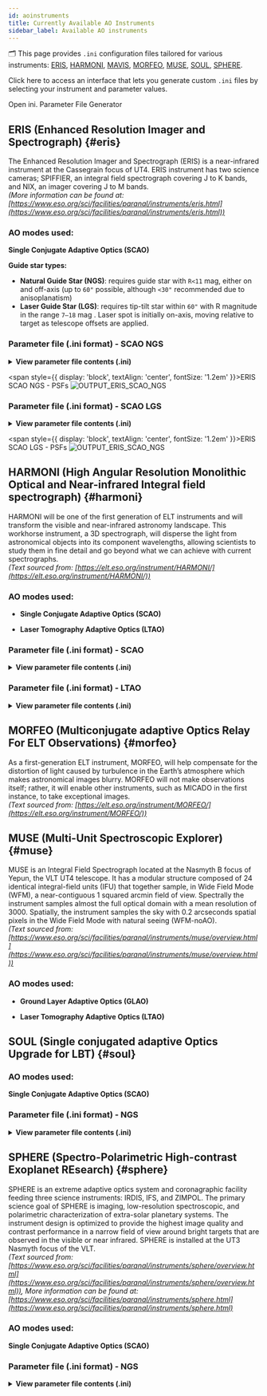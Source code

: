 ```yaml
---
id: aoinstruments
title: Currently Available AO Instruments
sidebar_label: Available AO instruments 
---
```


<!-- import IniGenerator from '@site/src/components/IniGenerator'; -->

🗂️ This page provides `.ini` configuration files tailored for various instruments: [ERIS](#eris), [HARMONI](#harmoni), [MAVIS](#mavis), [MORFEO](#morfeo), [MUSE](#muse), [SOUL](#soul), [SPHERE](#sphere).

Click here to access an interface that lets you generate custom `.ini` files by selecting your instrument and parameter values.


<div
  style={{ display: 'flex', justifyContent: 'center', alignItems:'center' }}
  >
  <Link to="/docs/orion/interactivetools" style={{
    display: 'inline-block',
    marginTop: '0.5rem',
    padding: '1.0rem 2.0rem',
    height: '3.5rem',
    verticalAlign: 'middle',
    backgroundColor: '#3578e5',
    color: '#fff',
    borderRadius: '0.5rem',
    textDecoration: 'none',
    fontWeight: 'bold',
    fontSize: '1.3rem',
    textAlign: 'center',
    lineHeight: 'normal',
  }}>
  Open ini. Parameter File Generator
  </Link>
</div>
<!-- <IniGenerator /> -->

## ERIS (Enhanced Resolution Imager and Spectrograph) {#eris}

The Enhanced Resolution Imager and Spectrograph (ERIS) is a near-infrared instrument at the Cassegrain focus of UT4. ERIS instrument has two science cameras; SPIFFIER, an integral field spectrograph covering J to K bands, and NIX, an imager covering J to M bands. <br />
_(More information can be found at: [https://www.eso.org/sci/facilities/paranal/instruments/eris.html](https://www.eso.org/sci/facilities/paranal/instruments/eris.html))_ <br />

### AO modes used:
**Single Conjugate Adaptive Optics (SCAO)** 

**Guide star types:**
- **Natural Guide Star (NGS)**: requires guide star with `R<11` mag, either on and off-axis (up to `60"` possible, although `<30"` recommended due to anisoplanatism)
- **Laser Guide Star (LGS)**: requires tip-tilt star within <code>60"</code> with R magnitude in the range `7–18` mag . Laser spot is initially on-axis, moving relative to target as telescope offsets are applied.

### Parameter file (.ini format) - SCAO NGS

<details>
  <summary><strong>View parameter file contents (.ini)</strong></summary>

<pre><code>
```python
[telescope]
TelescopeDiameter = 8.
ZenithAngle = 30.0
ObscurationRatio = 0.16
Resolution = 128
TechnicalFoV = 120

[atmosphere]
Wavelength = 500e-9
Seeing = 0.8
L0 = 22.0
Cn2Weights = [0.59, 0.02, 0.04, 0.06, 0.01, 0.05, 0.09, 0.04, 0.05, 0.05]
Cn2Heights = [30, 140, 281, 562, 1125, 2250, 4500, 7750, 11000, 14000]
WindSpeed = [6.6, 5.9, 5.1, 4.5, 5.1, 8.3, 16.3, 10.2, 14.3, 17.5]
WindDirection = [0., 0., 0., 0., 90., -90., -90., 90., 0., 0.]
r0_Value = 0
testWindspeed = 0

[sources_science]
Wavelength = [1.650e-06]
Zenith = [0.0]
Azimuth = [0.0]

[sources_HO]
Wavelength = [750e-9]
Zenith = [0.0]
Azimuth = [0.0]
Height = 0

[sensor_science]
PixelScale = 14
FieldOfView = 256

[sensor_HO]
WfsType = 'Shack-Hartmann'
Modulation = None
PixelScale = 832
FieldOfView = 6
Binning = 1
NumberPhotons = [100.0]
SigmaRON = 0.2
ExcessNoiseFactor = 2.0
Algorithm = 'wcog'
NumberLenslets = [40]
NoiseVariance = [None]

[DM]
NumberActuators = [40]
DmPitchs = [0.2]
DmHeights = [0.0]
AoArea = 'circle'

[RTC]
LoopGain_HO = 0.3
SensorFrameRate_HO = 1000.0
LoopDelaySteps_HO = 3
```
  </code></pre>
</details> 

<span style={{ display: 'block', textAlign: 'center', fontSize: '1.2em' }}>ERIS SCAO NGS - PSFs</span>
![OUTPUT_ERIS_SCAO_NGS](/img/output_eris_scao_ngs.png)

### Parameter file (.ini format) - SCAO LGS

<details>
  <summary><strong>View parameter file contents (.ini)</strong></summary>

<pre><code>
```python
[telescope]
TelescopeDiameter = 8.
ZenithAngle = 30.0
ObscurationRatio = 0.16
Resolution = 128
TechnicalFoV = 60

[atmosphere]
Wavelength = 500e-9
Seeing = 0.8
L0 = 22.0
Cn2Weights = [0.59, 0.02, 0.04, 0.06, 0.01, 0.05, 0.09, 0.04, 0.05, 0.05]
Cn2Heights = [30, 140, 281, 562, 1125, 2250, 4500, 7750, 11000, 14000]
WindSpeed = [6.6, 5.9, 5.1, 4.5, 5.1, 8.3, 16.3, 10.2, 14.3, 17.5]
WindDirection = [0., 0., 0., 0., 90., -90., -90., 90., 0., 0.]

[sources_science]
Wavelength = [1.650e-06]
Zenith = [0.0]
Azimuth = [0.0]

[sources_HO]
Wavelength = [589e-9]
Zenith = [0.0]
Azimuth = [0.0]
Height = 90000

[sources_LO]
Wavelength = [750e-09]
Zenith = [0.0]
Azimuth = [0.0]

[sensor_science]
PixelScale = 14
FieldOfView = 256

[sensor_HO]
WfsType = 'Shack-Hartmann'
Modulation = None
PixelScale = 832
FieldOfView = 6
Binning = 1
NumberPhotons = [100.0]
SigmaRON = 0.2
ExcessNoiseFactor = 2.0
Algorithm = 'cog'
NumberLenslets = [40]
NoiseVariance = [None]

[sensor_LO]
WfsType = 'Shack-Hartmann'
Modulation = None
PixelScale = 417
FieldOfView = 48
Binning = 1
NumberPhotons = [100.0]
SigmaRON = 0.2
Dark = 0.0
SkyBackground = 0.0
ExcessNoiseFactor = 2.0
NumberLenslets = [4]
NoiseVariance = [None]
WindowRadiusWCoG = 6
ThresholdWCoG = 0.0
NewValueThrPix = 0.0

[DM]
NumberActuators = [40]
DmPitchs = [0.2]
DmHeights = [0.0]
AoArea = 'circle'

[RTC]
LoopGain_HO = 0.3
LoopGain_LO = 'optimize'
SensorFrameRate_HO = 1000.0
LoopDelaySteps_HO = 3
SensorFrameRate_LO = 500.0
LoopDelaySteps_LO = 2
```
  </code></pre>
</details> 

<span style={{ display: 'block', textAlign: 'center', fontSize: '1.2em' }}>ERIS SCAO LGS - PSFs</span>
![OUTPUT_ERIS_SCAO_NGS](/img/output_eris_scao_lgs.png)

## HARMONI (High Angular Resolution Monolithic Optical and Near-infrared Integral field spectrograph) {#harmoni}

HARMONI will be one of the first generation of ELT instruments and will transform the visible and near-infrared astronomy landscape. This workhorse instrument, a 3D spectrograph, will disperse the light from astronomical objects into its component wavelengths, allowing scientists to study them in fine detail and go beyond what we can achieve with current spectrographs. <br/>
_(Text sourced from: [https://elt.eso.org/instrument/HARMONI/](https://elt.eso.org/instrument/HARMONI/))_ <br />

### AO modes used:
- **Single Conjugate Adaptive Optics (SCAO)**

- **Laser Tomography Adaptive Optics (LTAO)**

### Parameter file (.ini format) - SCAO

<details>
  <summary><strong>View parameter file contents (.ini)</strong></summary>

<pre><code>
```python
[telescope]
; telescope diameter in meters - required
TelescopeDiameter = 39
; telescope zenith angle in degrees - optional - default: 0.0
ZenithAngle = 30.0
; pupil obstruction ratio due to the secondary in relative unites to the telescope diameter - optional - default: 0.0
ObscurationRatio = 0.28
; pupil resolution in pixels - required
Resolution = 400
; path to the pupil model in .fits file - optional (if provided, the pupil model is interpolated) - default: ''
PathPupil = '/aoSystem/data/ELT_CALIBRATION/EELT480pp0.0813spider.fits'
; path to a map of static aberrations (nm) in .fits file - optional - default: ''
PathStaticOn = '/aoSystem/data/ELT_CALIBRATION/CombinedError_Wavefront_nm.fits'
; path to a model of amplitude apodizaton of the electric field in the pupil in .fits file - optional - default: ''
PathApodizer = ''
; path to a model of a basis of modes to describe addtionnal static aberrations - optional - default: ''
PathStatModes = '' 
; pupil angle in degrees - optional - default: 0.0
PupilAngle = 0.0

[atmosphere]
; wavelength of definition of atmosphere statistics  -  optional - default 500e-9
Wavelength = 500e-9
; seeing at zenith in arcsec- required
Seeing = 0.65
; Outer scale in meter - optional - default: 25.0
L0 = 25.0
; Relative contribution of each layer (sum=1) - optional -  default: [1.0]
Cn2Weights = [0.59, 0.02, 0.04, 0.06, 0.01, 0.05, 0.09, 0.04, 0.05, 0.05]
; altitude of layers in meters - optional -  default [0.0]
Cn2Heights = [30, 140, 281, 562, 1125, 2250, 4500, 7750, 11000, 14000]
; wind speed values for each layer in m/s - optional -  default [10.0]
WindSpeed = [6.6, 5.9, 5.1, 4.5, 5.1, 8.3, 16.3, 10.2, 14.3, 17.5]
; wind direction for each layer in degrees - optional -  default [0.0]
WindDirection = [0., 0., 0., 0., 90., -90., -90., 90., 0., 0.]

[sources_science]
;list of central wavelengths for each frame - required
Wavelength = [2200e-9]
;list of polar coordinates of the sciences sources; zenith in arcsec and azimuth in degrees - optional -  default: [0.0]
Zenith = [0.0]
Azimuth = [0.0]

[sources_HO]
;Sensing wavelength for HO modes in meters - required
Wavelength = 950e-9
;list of polar coordinates of the guide stars sources; zenith in arcsec and azimuth in degrees - optional - default [0.0]
Zenith = [0.0]
Azimuth = [0.0]
;altitude of the guide stars (0 if infinite) - optional - default: 0.0
Height = 0.0

[sources_LO]
;Sensing wavelength for HO modes in meters - required
Wavelength = 1650e-9
;list of polar coordinates of the guide stars sources; zenith in arcsec and azimuth in degrees - optional - default [0.0]
Zenith = [0.0]
Azimuth = [0.0]

[sensor_science]
;pixel/spaxel scale in mas - required
PixelScale = 4.0
;Field of view in pixel - optional - default: 150
FieldOfView = 640
;binning factor - optional - default: 1
Binning = 1
;Detected flux in [nph/frame/subaperture] - optional - default: 1500        
NumberPhotons = [1500]
;HO spot scale in [mas] - optional - defaut: [[0.0, 0.0, 0.0]]
SpotFWHM = [[1.0, 1.0, 0.0]]   
;Spectral bandwidth of the filter (imaging mode) - optional - default: 0.0
; wavelength are setup as a linear grid from ScienceWavelength - SpectralBandwidth to ScienceWavelength + SpectralBandwidth with a number of bins defined from the length of the Transmittance field
SpectralBandwidth = 0.0
;Transmittance at the considered wavelengths for polychromatic mode - optional - default: [1.0]
Transmittance = [1.0]
;Dispersion x/y at the considered wavelength in pixel. Must be the same size than Transmittance - optional - default: [[0.0],[0.0]]
Dispersion = [[0.0],[0.0]]
;ron in [e-] - optionnal - default: 0.0
SigmaRON = [0.0]
; dark current[e-/s/pix] - optional - default: 0.0
Dark = 0.0
;Sky background [e-/s/pix] - optional - default: 0.0           
SkyBackground = 0.0
;Pixel gain - optional - default:1.0
Gain = 1.0
;excess noise factor - optional - default: 1.0                     
ExcessNoiseFactor = 1.0 

[sensor_HO]
;WFS type - optional - default : Shack-Hartmann
WfsType = 'Pyramid'
;Spot modulation radius in lambda/D units for pyramid WFS - optional - default : None
Modulation = 3
;HO WFS pixel scale in [mas] - required
PixelScale = 220      
;Number of pixels per subaperture - required
FieldOfView = 600         
;binning factor - optional - default: 1
Binning = 1
;Flux return in [nph/frame/subaperture] - required
NumberPhotons = [150]    
;HO spot scale in [mas] - optional - defaut: [[0.0, 0.0, 0.0]]
SpotFWHM = [[0.0,0.0,0.0]]      
;Spectral bandwidth of the filter (imaging mode) - optional - default: 0.0
SpectralBandwidth = 0.0
;Transmittance at the considered wavelengths for polychromatic mode - optional - default: [1.0]
Transmittance = [1.0]
;Dispersion x/y at the considered wavelength in pixel. Must be the same size than Transmittance - optional - default: [[0.0,0.0]]
Dispersion = [[0.0],[0.0]]                  
;read-out noise std in [e-] - required
SigmaRON = 0.0               
; dark current[e-/s/pix] - optional - default: 0.0
Dark = 0.0
;Sky background [e-/s/pix] - optional - default: 0.0           
SkyBackground = 0.0
;Pixel gain - optional - default:1.0
Gain = 1.0  
;excess noise factor - optional - default: 2.0                     
ExcessNoiseFactor = 1.0 
;Number of WFS lenslets - required
NumberLenslets = [100]    
;Size of WFS lenslets in meters- optional
SizeLenslets = [0.4]                                                     
;Noise Variance in rd^2. If not empty, this value overwrites the analytical noise variance calculation - optional
NoiseVariance = [None]
;CoG computation algorithm - optional  -defaut:'wcog'
Algorithm = 'wcog' 
;Number of pixels for windiwing the low order WFS pixels - optional - default: 2      
WindowRadiusWCoG = 6
;Threshold Number of pixels for windowing the low order WFS pixels - optional - default: 0.0        
ThresholdWCoG = 0.0
;New value for pixels lower than threshold - optional - default: 0.0        
NewValueThrPix = 0.0
 
[sensor_LO]
;LO WFS pixel scale in [mas] - required
PixelScale = 40.0
;Number of pixels per subaperture - required 
FieldOfView = 200 
;binning factor - optional - default: 1
Binning = 1   
;detected flux in [nph/frame/subaperture] - required           
NumberPhotons = [200] 
;HO spot scale in [mas] - optional - defaut: [[0.0, 0.0, 0.0]]
SpotFWHM = [[0.0,0.0,0.0]]   
;ron in [e-] - optional - default: 0.0        
SigmaRON = 0.0   
;dark current[e-/s/pix] - optional - default: 0.0        
Dark = 0.0
;sky background [e-/s/pix] - optional - default: 0.0          
SkyBackground = 0.0
;Pixel gain - optional - default:1.0
Gain = 1.0  
;excess noise factor - optional - default: 2.0                     
ExcessNoiseFactor = 2.0 
;number of WFS lenslets - required
NumberLenslets = [4]
;CoG computation algorithm - optional  - default:'wcog'
Algorithm = 'wcog' 
;Number of pixels for windiwing the low order WFS pixels - optional - default: 2      
WindowRadiusWCoG = 2
;Threshold Number of pixels for windowing the low order WFS pixels - optional - default: 0.0        
ThresholdWCoG = 0.0
;New value for pixels lower than threshold - optional - default: 0.0        
NewValueThrPix = 0.0

[DM]
;DM actuators pitch in meters - required
NumberActuators = [80]
;DM actuators pitch in meters - required
DmPitchs = [0.38]
;DM influence function model - optional - default: 'gaussian'
InfModel = 'gaussian'
;DM influence function model  mechanical coupling- optional - default: [0.2]
InfCoupling = [0.2]
;DM altitude in m - optional - default: [0.0]
DmHeights = [600.0] 
;Zenith position in arcsec - optional - default: [0.0]
OptimizationZenith = [0] 
;Azimuth in degrees - optional - default: [0.0]
OptimizationAzimuth = [0] 
;Weights - optional - default: [1.0]
OptimizationWeight  = [1]   
;Matrix Conditioning - optional - default: 1e2
OptimizationConditioning = 1.0e2 
; Number of reconstructed layers for tomographic systems - optional - default: 10
NumberReconstructedLayers= 10
;Shape of the AO-corrected area - optional - default: 'circle'
AoArea = 'circle'

[RTC]
;HO Loop gain - required
LoopGain_HO = 0.8                                
;HO loop frequency in [Hz] - required
SensorFrameRate_HO = 500.0
;HO loop frame delay - required
LoopDelaySteps_HO = 1   
; LO loop gain - optional - default: Nome
LoopGain_LO = 0.5
;Loop frequency in Hz  - optional - default: None
SensorFrameRate_LO = 500.0
;Corresponding delays (in frames)  - optional - default: None
LoopDelaySteps_LO = 1
```
  </code></pre>
</details> 


### Parameter file (.ini format) - LTAO

<details>
  <summary><strong>View parameter file contents (.ini)</strong></summary>
<pre><code>
```python
[telescope]
; telescope diameter in meters - required
TelescopeDiameter = 39
; telescope zenith angle in degrees - optional - default: 0.0
ZenithAngle = 30.0
; pupil obstruction ratio due to the secondary in relative unites to the telescope diameter - optional - default: 0.0
ObscurationRatio = 0.28
; pupil resolution in pixels - required
Resolution = 320
; path to the pupil model in .fits file - optional (if provided, the pupil model is interpolated) - default: ''
PathPupil = '/aoSystem/data/ELT_CALIBRATION/EELT480pp0.0813spider.fits'
; path to a map of static aberrations (nm) in .fits file - optional - default: ''
PathStaticOn = '/aoSystem/data/ELT_CALIBRATION/CombinedError_Wavefront_nm.fits'
; path to a model of amplitude apodizaton of the electric field in the pupil in .fits file - optional - default: ''
PathApodizer = ''
; path to a model of a basis of modes to describe addtionnal static aberrations - optional - default: ''
PathStatModes = '' 
; pupil angle in degrees - optional - default: 0.0
PupilAngle = 0.0

[atmosphere]
; wavelength of definition of atmosphere statistics  -  optional - default 500e-9
Wavelength = 500e-9
; seeing at zenith in arcsec- required
Seeing = 0.8
; Outer scale in meter - optional - default: 25.0
L0 = 25.0
; Relative contribution of each layer (sum=1) - optional -  default: [1.0]
Cn2Weights = [0.24200001, 0.12, 0.09689999, 0.059, 0.0473, 0.0473, 0.0473, 0.0473, 0.0399, 0.0324, 0.0162, 0.026099999, 0.0156, 0.0104, 0.01, 0.012, 0.00401, 0.0139999995, 0.012999999, 0.00701, 0.016, 0.025899999, 0.0191, 0.00987, 0.00617, 0.00401, 0.00247, 0.0021600001, 0.00185, 0.0013600001, 0.0011100001, 0.00061700004, 0.000926, 0.00049400004, 0.000432]
Cn2Heights = [30.0, 90.0, 150.0, 200.0, 245.0, 300.0, 390.0, 600.0, 1130.0, 1880.0, 2630.0, 3500.0, 4500.0, 5500.0, 6500.0, 7500.0, 8500.0, 9500.0, 10500.0, 11500.0, 12500.0, 13500.0, 14500.0, 15500.0, 16500.0, 17500.0, 18500.0, 19500.0, 20500.0, 21500.0, 22500.0, 23500.0, 24500.0, 25500.0, 26500.0]
WindSpeed = [5.5, 5.5, 5.1, 5.5, 5.6, 5.7, 5.8, 6.0, 6.5, 7.0, 7.5, 8.5, 9.5, 11.5, 17.5, 23.0, 26.0, 29.0, 32.0, 27.0, 22.0, 14.5, 9.5, 6.3, 5.5, 6.0, 6.5, 7.0, 7.5, 8.0, 8.5, 9.0, 9.5, 10.0, 10.0]
WindDirection = [-19.571825, -174.84338, 29.129595, -28.166183, 132.83495, 156.3262, -28.166183, -0.09125132, 23.40001, -142.75775, -43.63604, 22.827053, -60.824783, 32.56734, 115.64621, -150.20619, 96.165665, -23.009567, -113.5369, -123.85014, 18.243393, -116.97463, 33.713253, -10.404495, 174.08789, 167.21242, -40.771255, -163.95717, 109.91663, 8.503107, -37.33351, 166.63948, -69.99211, 73.82028, -111.81802]

[sources_science]
;list of central wavelengths for each frame - required
Wavelength = [2200e-9]
;list of polar coordinates of the sciences sources; zenith in arcsec and azimuth in degrees - optional -  default: [0.0]
Zenith = [0]  
Azimuth = [0]   

[sources_HO]
;Sensing wavelength for HO modes in meters - required
Wavelength = 589e-9
;list of polar coordinates of the guide stars sources; zenith in arcsec and azimuth in degrees - optional - default [0.0]
Zenith = [34.0, 34.0, 34.0, 34.0, 34.0, 34.0]
Azimuth = [0 , 60, 120, 180, 240, 300]
;altitude of the guide stars (0 if infinite) - optional - default: 0.0
Height = 90e3

[sources_LO]
;Sensing wavelength for HO modes in meters - required
Wavelength = 850e-9
;list of polar coordinates of the guide stars sources; zenith in arcsec and azimuth in degrees - optional - default [0.0]
Zenith = [0.0,30,20]
Azimuth = [0.0,120,90]

[sensor_science]
;pixel/spaxel scale in mas - required
PixelScale = 4.0
;Field of view in pixel - optional - default: 150
FieldOfView = 640
;binning factor - optional - default: 1
Binning = 1
;Detected flux in [nph/frame/subaperture] - optional - default: 1500        
NumberPhotons = [1500]
;HO spot scale in [mas] - optional - defaut: [[0.0, 0.0, 0.0]]
SpotFWHM = [[4.0, 4.0, 0.0]]   
;Spectral bandwidth of the filter (imaging mode) - optional - default: 0.0
; wavelength are setup as a linear grid from ScienceWavelength - SpectralBandwidth to ScienceWavelength + SpectralBandwidth with a number of bins defined from the length of the Transmittance field
SpectralBandwidth = 0.0
;Transmittance at the considered wavelengths for polychromatic mode - optional - default: [1.0]
Transmittance = [1.0]
;Dispersion x/y at the considered wavelength in pixel. Must be the same size than Transmittance - optional - default: [[0.0],[0.0]]
Dispersion = [[0.0],[0.0]]
;ron in [e-] - optionnal - default: 0.0
SigmaRON = [0.0]
; dark current[e-/s/pix] - optional - default: 0.0
Dark = 0.0
;Sky background [e-/s/pix] - optional - default: 0.0           
SkyBackground = 0.0
;Pixel gain - optional - default:1.0
Gain = 1.0
;excess noise factor - optional - default: 1.0                     
ExcessNoiseFactor = 1.0 

[sensor_HO]
;WFS type - optional - default : Shack-Hartmann
WfsType = 'Shack-Hartmann'
;Spot modulation radius in lambda/D units for pyramid WFS - optional - default : None
Modulation = None
;HO WFS pixel scale in [mas] - required
PixelScale = 1214      
;Number of pixels per subaperture - required
FieldOfView = 592         
;binning factor - optional - default: 1
Binning = 1    
;Flux return in [nph/frame/subaperture] - required
NumberPhotons = [500,500,500,500,500,500]    
;HO spot scale in [mas] - optional - defaut: [[0.0, 0.0, 0.0]]
SpotFWHM = [[0.0,0.0,0.0]]      
;Spectral bandwidth of the filter (imaging mode) - optional - default: 0.0
SpectralBandwidth = 0.0
;Transmittance at the considered wavelengths for polychromatic mode - optional - default: [1.0]
Transmittance = [1.0]
;Dispersion x/y at the considered wavelength in pixel. Must be the same size than Transmittance - optional - default: [[0.0,0.0]]
Dispersion = [[0.0],[0.0]]                  
;read-out noise std in [e-] - required
SigmaRON = 3   
; dark current[e-/s/pix] - optional - default: 0.0
Dark = 0.0
;Sky background [e-/s/pix] - optional - default: 0.0           
SkyBackground = 0.0
;Pixel gain - optional - default:1.0
Gain = 1.0  
;excess noise factor - optional - default: 2.0                     
ExcessNoiseFactor = 1.0 
;Number of WFS lenslets - required
NumberLenslets = [74,74,74,74,74,74]     
;Number of WFS lenslets - required
SizeLenslets = [0.4,0.4,0.4,0.4,0.4,0.4]                                                    
;Noise Variance in rd^2. If not empty, this value overwrites the analytical noise variance calculation - optional
NoiseVariance = [None]
;CoG computation algorithm - optional  -defaut:'wcog'
Algorithm = 'wcog' 
;Number of pixels for windiwing the low order WFS pixels - optional - default: 2      
WindowRadiusWCoG = 6
;Threshold Number of pixels for windowing the low order WFS pixels - optional - default: 0.0        
ThresholdWCoG = 0.0
;New value for pixels lower than threshold - optional - default: 0.0        
NewValueThrPix = 0.0
 
[sensor_LO]
;LO WFS pixel scale in [mas] - required
PixelScale = 40.0
;Number of pixels per subaperture - required 
FieldOfView = 200 
;binning factor - optional - default: 1
Binning = 1   
;detected flux in [nph/frame/subaperture] - required           
NumberPhotons = [200] 
;HO spot scale in [mas] - optional - defaut: [[0.0, 0.0, 0.0]]
SpotFWHM = [[0.0,0.0,0.0]]   
;ron in [e-] - optional - default: 0.0        
SigmaRON = 0.0   
;dark current[e-/s/pix] - optional - default: 0.0        
Dark = 0.0
;sky background [e-/s/pix] - optional - default: 0.0          
SkyBackground = 0.0
;Pixel gain - optional - default:1.0
Gain = 1.0  
;excess noise factor - optional - default: 2.0                     
ExcessNoiseFactor = 1.0 
;number of WFS lenslets - required
NumberLenslets = [1]
;CoG computation algorithm - optional  - default:'wcog'
Algorithm = 'wcog' 
;Number of pixels for windiwing the low order WFS pixels - optional - default: 2      
WindowRadiusWCoG = 2
;Threshold Number of pixels for windowing the low order WFS pixels - optional - default: 0.0        
ThresholdWCoG = 0.0
;New value for pixels lower than threshold - optional - default: 0.0        
NewValueThrPix = 0.0

[DM]
;DM actuators pitch in meters - required
NumberActuators = [80]
;DM actuators pitch in meters - required
DmPitchs = [0.37]
;DM influence function model - optional - default: 'gaussian'
InfModel = 'gaussian'
;DM influence function model  mechanical coupling- optional - default: [0.2]
InfCoupling = [0.4]
;DM altitude in m - optional - default: [0.0]
DmHeights = [600.0] 
;Zenith position in arcsec - optional - default: [0.0]
OptimizationZenith = [0] 
;Azimuth in degrees - optional - default: [0.0]
OptimizationAzimuth = [0] 
;Weights - optional - default: [1.0]
OptimizationWeight  = [1]   
;Matrix Conditioning - optional - default: 1e2
OptimizationConditioning = 1.0e2 
; Number of reconstructed layers for tomographic systems - optional - default: 10
NumberReconstructedLayers= 9
;Shape of the AO-corrected area - optional - default: 'circle'
AoArea = 'circle'

[RTC]
;HO Loop gain - required
LoopGain_HO = 0.5                                   
;HO loop frequency in [Hz] - required
SensorFrameRate_HO = 500.0
;HO loop frame delay - required
LoopDelaySteps_HO = 2   
; LO loop gain - optional - default: Nome
LoopGain_LO = 0.5
;Loop frequency in Hz  - optional - default: None
SensorFrameRate_LO = 500.0
;Corresponding delays (in frames)  - optional - default: None
LoopDelaySteps_LO = 2
```
  </code></pre>
</details> 


## MAVIS {#mavis}

## MICADO (Multi-AO Imaging Camera for Deep Observations) {#micado}

A first-generation ELT instrument, MICADO will take high-resolution images of the Universe at near-infrared wavelengths. This makes the instrument ideal for identifying exoplanets, but also for resolving individual stars in other galaxies and investigating the mysterious centre of the Milky Way. <br />
_(Text sourced from: [https://elt.eso.org/instrument/MICADO/](https://elt.eso.org/instrument/MICADO/))_ <br />

### AO modes used (AO) :
- **Single Conjugate Adaptive Optics (SCAO)**
 

- **Multi Conjugate Adaptive Optics (MCAO)**



### Parameter file (.ini format) - 

<details>
  <summary><strong>View parameter file contents (.ini)</strong></summary>

<pre><code>
```python
[telescope]
; telescope diameter in meters - required
TelescopeDiameter = 38.5
; telescope zenith angle in degrees - optional - default: 0.0
ZenithAngle = 30.0
; pupil obstruction ratio due to the secondary in relative unites to the telescope diameter - optional - default: 0.0
ObscurationRatio = 0.28
; pupil resolution in pixels - required
Resolution = 480
; path to the pupil model in .fits file - optional (if provided, the pupil model is interpolated) - default: ''
PathPupil = 'tiptop/data/EELT480pp0.0803m_obs0.283_spider2023.fits'
; path to a map of static aberrations (nm) in .fits file - optional - default: ''
; 44 nm RMS static WF error from M1 (ESO datapackage version 2)
PathStaticOn = 'tiptop/data/ELT_M1_static_wfe_480px.fits'
#zCoefStaticOn = [0,0,1000]
; path to a model of amplitude apodizaton of the electric field in the pupil in .fits file - optional - default: ''
PathApodizer = ''
; path to a model of a basis of modes to describe addtionnal static aberrations - optional - default: ''
PathStatModes = '' 
; pupil angle in degrees - optional - default: 0.0
PupilAngle = 0.0
; ELT tip & tilt wind shake when wind speed on M2 is 8 m/s
windPsdFile = 'tiptop/data/morfeo_windshake8ms_psd_2022_1k.fits'
TechnicalFoV = 10
; additional error budget coming from sources not included in the simulation
; M1 missing segments + M1 reflectivity + NCPA
; see Vidal+ 2022
extraErrorNm = 50
; jitter_FWHM --> 10 nm RMS tip error is 0.505arcesc for a 38.5 m pupil
; extra error on tip/tilt 138 nm (6.9706) to consider tilt error due to windshake and vibrations
; see Vidal+ 2022
#jitter_FWHM = 6.9706
; 65 nm RMS
jitter_FWHM = 3.26

[atmosphere]
; wavelength of definition of atmosphere statistics  -  optional - default 500e-9
Wavelength = 500e-9
; seeing at zenith in arcsec- required
Seeing = 0.65
L0 = 25.0
Cn2Heights = [30.0000, 90.0000, 150.000, 200.000, 245.000, 300.000, 390.000, 600.000, 1130.00, 1880.00, 2630.00, 3500.00, 4500.00, 5500.00, 6500.00, 7500.00, 8500.00, 9500.00, 10500.0, 11500.0, 12500.0, 13500.0, 14500.0, 15500.0, 16500.0, 17500.0, 18500.0, 19500.0, 20500.0, 21500.0, 22500.0, 23500.0, 24500.0, 25500.0, 26500.0]      
Cn2Weights = [0.241954, 0.119977, 0.0968817, 0.0589889, 0.0472911, 0.0472911, 0.0472911, 0.0472911, 0.0398925, 0.0323939, 0.0161969, 0.0260951, 0.0155971, 0.0103980, 0.00999811, 0.0119977, 0.00400924, 0.0139974, 0.0129975, 0.00700868, 0.0159970, 0.0258951, 0.0190964, 0.00986813, 0.00616883, 0.00400924, 0.00246953, 0.00215959, 0.00184965, 0.00135974, 0.00110979, 0.000616883, 0.000925825, 0.000493907, 0.000431918]
WindSpeed = [5.5, 5.5, 5.1, 5.5, 5.6, 5.7, 5.8, 6.0, 6.5, 7.0, 7.5, 8.5, 9.5, 11.5, 17.5, 23.0, 26.0, 29.0, 32.0, 27.0, 22.0, 14.5, 9.5, 6.3, 5.5, 6.0, 6.5, 7.0, 7.5, 8.0, 8.5, 9.0, 9.5, 10.0, 10.0]
WindDirection = [0, -180, 0, 0, 90, 180, 0, 0, 0, -180, 0, 0, -90, 0, 90, -180, 90, 0, -90, -90, 0, -90, 0, 0, 180, 180, 0, -180, 90, 0, 0, 180, -90, 90, -90]

[sources_science]
;list of central wavelengths for each frame - required (currenlty only a list of one value is supported)
Wavelength = [2200e-9]
;list of polar coordinates of the sciences sources; zenith in arcsec and azimuth in degrees - optional -  default: [0.0]
Zenith = [0.0]
Azimuth = [0.0]

[sources_HO]
;Sensing wavelength for HO modes in meters - required
Wavelength = 700e-9
;list of polar coordinates of the guide stars sources; zenith in arcsec and azimuth in degrees - optional - default [0.0]
Zenith = [0.0]
Azimuth = [0.0]
;altitude of the guide stars (0 if infinite) - optional - default: 0.0
Height = 0.0

[sensor_science]
;pixel/spaxel scale in mas - required
PixelScale = 4
FieldOfView = 2048

[sensor_HO]
;WFS type - optional - default : Shack-Hartmann
WfsType = 'Pyramid'
;Spot modulation radius in lambda/D units for pyramid WFS - optional - default : None
Modulation = 3
;HO WFS pixel scale in [mas] - required
PixelScale = 220      
;Number of pixels per subaperture - required
FieldOfView = 2  
;binning factor - optional - default: 1
Binning = 1
;Flux return in [nph/frame/subaperture] - required
NumberPhotons = [1000]                     
;read-out noise std in [e-] - required
SigmaRON = 0.2              
;excess noise factor - optional - default: 2.0                     
ExcessNoiseFactor = 2.0 
;Number of WFS lenslets - required
NumberLenslets = [90]    
;Size of WFS lenslets in meters- optional
SizeLenslets = [0.4]                                                     

 
[DM]
;DM actuators pitch in meters - required
NumberActuators = [80]
;DM actuators pitch in meters - required
DmPitchs = [0.5]
;DM influence function model - optional - default: 'gaussian'
InfModel = 'gaussian'
;DM influence function model  mechanical coupling- optional - default: [0.2]
InfCoupling = [0.2]
;DM altitude in m - optional - default: [0.0]
DmHeights = [600.0] 
;Zenith position in arcsec - optional - default: [0.0]
OptimizationZenith = [0] 
;Azimuth in degrees - optional - default: [0.0]
OptimizationAzimuth = [0] 
;Weights - optional - default: [1.0]
OptimizationWeight  = [1]   
;Matrix Conditioning - optional - default: 1e2
OptimizationConditioning = 1.0e2 
; Number of reconstructed layers for tomographic systems - optional - default: 10
NumberReconstructedLayers= 10
;Shape of the AO-corrected area - optional - default: 'circle'
AoArea = 'circle'

[RTC]
;HO Loop gain - required
LoopGain_HO = 0.5                               
;HO loop frequency in [Hz] - required
SensorFrameRate_HO = 500.0
;HO loop frame delay - required
LoopDelaySteps_HO = 2   
```
  </code></pre>
</details> 

## MORFEO (Multiconjugate adaptive Optics Relay For ELT Observations) {#morfeo}

As a first-generation ELT instrument, MORFEO, will help compensate for the distortion of light caused by turbulence in the Earth’s atmosphere which makes astronomical images blurry. MORFEO will not make observations itself; rather, it will enable other instruments, such as MICADO in the first instance, to take exceptional images. <br />
_(Text sourced from: [https://elt.eso.org/instrument/MORFEO/](https://elt.eso.org/instrument/MORFEO/))_

## MUSE (Multi-Unit Spectroscopic Explorer) {#muse}

MUSE is an Integral Field Spectrograph located at the Nasmyth B focus of Yepun, the VLT UT4 telescope. It has a modular structure composed of 24 identical integral-field units (IFU) that together sample, in Wide Field Mode (WFM), a near-contiguous 1 squared arcmin field of view. Spectrally the instrument samples almost the full optical domain with a mean resolution of 3000. Spatially, the instrument  samples the sky with 0.2 arcseconds spatial pixels in the Wide Field Mode with natural seeing (WFM-noAO). <br />
_(Text sourced from: [https://www.eso.org/sci/facilities/paranal/instruments/muse/overview.html](https://www.eso.org/sci/facilities/paranal/instruments/muse/overview.html))_

### AO modes used:
- **Ground Layer Adaptive Optics (GLAO)**

- **Laser Tomography Adaptive Optics (LTAO)**


## SOUL (Single conjugated adaptive Optics Upgrade for LBT) {#soul}

### AO modes used:
**Single Conjugate Adaptive Optics (SCAO)**

### Parameter file (.ini format) - NGS

<details>
  <summary><strong>View parameter file contents (.ini)</strong></summary>

<pre><code>
```python
[telescope]
TelescopeDiameter = 8.222
ZenithAngle = 30.0
ObscurationRatio = 0.111
Resolution = 150
TechnicalFoV = 10

[atmosphere]
Wavelength = 500e-9
Seeing = 0.8
L0 = 40.0
Cn2Weights = [0.70, 0.06, 0.14, 0.10]
Cn2Heights = [119.,  837., 3045., 12780.]
WindSpeed = [5., 10., 30., 20.]
WindDirection = [0., 0., 0., 0.]

[sources_science]
Wavelength = [2150e-9]
Zenith = [0.0]
Azimuth = [0.0]

[sources_HO]
Wavelength = 750e-9
Zenith = [0.0]
Azimuth = [0.0]
Height = 0.0

[sensor_science]
PixelScale = 14.9
FieldOfView = 256

[sensor_HO]
WfsType = 'Pyramid'
Modulation = 3
PixelScale = 1000      
FieldOfView = 2  
NumberPhotons = [10]    
SigmaRON = 0.0               
ExcessNoiseFactor = 2.0 
NumberLenslets = [40]    
SizeLenslets = [0.2]  
NoiseVariance = [None]

[DM]
NumberActuators = [30]
DmPitchs = [0.275]
DmHeights = [0.0] 
AoArea = 'circle'

[RTC]
LoopGain_HO = 0.3                               
SensorFrameRate_HO = 1700.0
LoopDelaySteps_HO = 3  
``` 
  </code></pre>
</details>

## SPHERE (Spectro-Polarimetric High-contrast Exoplanet REsearch) {#sphere}

SPHERE is an extreme adaptive optics system and coronagraphic facility feeding three science instruments: IRDIS, IFS, and ZIMPOL. The primary science goal of SPHERE is imaging, low-resolution spectroscopic, and polarimetric characterization of extra-solar planetary systems. The instrument design is optimized to provide the highest image quality and contrast performance in a narrow field of view around bright targets that are observed in the visible or near infrared. SPHERE is installed at the UT3 Nasmyth focus of the VLT. <br />
_(Text sourced from: [https://www.eso.org/sci/facilities/paranal/instruments/sphere/overview.html](https://www.eso.org/sci/facilities/paranal/instruments/sphere/overview.html)), More information can be found at: [https://www.eso.org/sci/facilities/paranal/instruments/sphere.html](https://www.eso.org/sci/facilities/paranal/instruments/sphere.html)_ <br />

### AO modes used:
**Single Conjugate Adaptive Optics (SCAO)**

### Parameter file (.ini format) - NGS

<details>
  <summary><strong>View parameter file contents (.ini)</strong></summary>

 <pre><code>
```python
[telescope]
TelescopeDiameter = 8.0
ZenithAngle = 30.0
ObscurationRatio = 0.16
Resolution = 128
TechnicalFoV=10

[atmosphere]
Wavelength = 500e-9
Seeing = 0.7
L0 = 22.0
Cn2Weights = [0.59, 0.02, 0.04, 0.06, 0.01, 0.05, 0.09, 0.04, 0.05, 0.05]
Cn2Heights = [30, 140, 281, 562, 1125, 2250, 4500, 7750, 11000, 14000]
WindSpeed = [6.6, 5.9, 5.1, 4.5, 5.1, 8.3, 16.3, 10.2, 14.3, 17.5]
WindDirection = [0., 0., 0., 0., 90., -90., -90., 90., 0., 0.]
r0_Value=0
testWindspeed=0

[sources_science]
Wavelength = [1.65e-06]
Zenith = [0.0]
Azimuth = [0.0]

[sources_HO]
Wavelength = 7e-07
Zenith = [0.0]
Azimuth = [0.0]
Height = 0.0

[sensor_science]
PixelScale = 12.25
FieldOfView = 256

[sensor_HO]
WfsType = 'Shack-Hartmann'
Modulation = None
PixelScale = 417
FieldOfView = 6
NumberPhotons = [20.0]
SigmaRON = 0.2
ExcessNoiseFactor = 2.0
Algorithm = 'wcog'
NumberLenslets = [40]
NoiseVariance = [None]

[DM]
NumberActuators = [40]
DmPitchs = [0.2]
DmHeights = [0.0]
AoArea = 'square'

[RTC]
LoopGain_HO = 0.3
SensorFrameRate_HO = 1380.0
LoopDelaySteps_HO = 3
```
  </code></pre>
</details>

